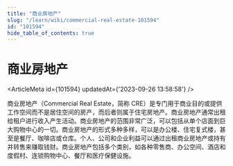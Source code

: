 ```yaml
---
title: "商业房地产"
slug: "/learn/wiki/commercial-real-estate-101594"
id: "101594"
hide_table_of_contents: true
---
```



# 商业房地产

<ArticleMeta id={101594} updatedAt={'2023-09-26 13:58:58'} />
<div className='border-solid border-b border-t-0 my-4 border-[var(--ifm-color-gray-300)]' />

商业房地产（Commercial Real Estate，简称 CRE）是专门用于商业目的或提供工作空间而不是居住空间的房产，而后者则属于住宅房地产。商业房地产通常出租给租户进行收入产生活动。商业房地产的范围非常广泛，可以包括从单个店面到巨大购物中心的一切。商业房地产的形式多种多样，可以是办公楼、住宅复式楼，甚至是餐厅、咖啡店或仓库。个人、公司和企业利益可以通过出租商业房地产或持有并转售来赚取钱财。商业房地产包括多个类别，如各种零售商、办公空间、酒店和度假村、连锁购物中心、餐厅和医疗保健设施。
